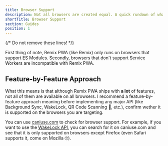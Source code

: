 ```yaml
---
title: Browser Support
description: Not all browsers are created equal. A quick rundown of what you should be on the lookout for when developing.
shortTitle: Browser Support
section: Guides
position: 1
---
```

{/* Do not remove these lines! */}

First thing of note, Remix PWA (like Remix) only runs on browsers that support ES Modules. Secondly, browsers that don't support Service Workers
are incompatible with Remix PWA.

## Feature-by-Feature Approach

What this means is that although Remix PWA ships with **a lot** of features, not all of them are available on all browsers. I recommend a
feature-by-feature approach meaning before implementing any major API (like Background Sync, WakeLock, QR Code Scanning 👀, etc.), confirm
wether it is supported on the browsers you are targeting. 

You can use [caniuse.com](https://caniuse.com) to check for browser support. For example, if you want to use the [WakeLock API](https://developer.mozilla.org/en-US/docs/Web/API/WakeLock), you can search for it on caniuse.com and see that it is only supported on browsers
except Firefox (even Safari supports it, come on Mozilla 🙄).
